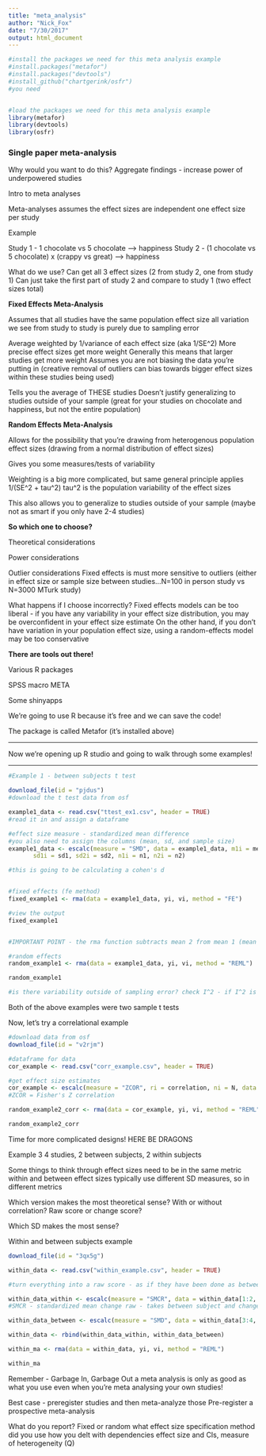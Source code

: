 ```yaml
---
title: "meta_analysis"
author: "Nick_Fox"
date: "7/30/2017"
output: html_document
---
```


```r
#install the packages we need for this meta analysis example
#install.packages("metafor")
#install.packages("devtools")
#install_github("chartgerink/osfr")
#you need


#load the packages we need for this meta analysis example
library(metafor)
library(devtools)
library(osfr)

```


### Single paper meta-analysis

Why would you want to do this?
  Aggregate findings - increase power of underpowered studies
  
Intro to meta analyses
  
  Meta-analyses assumes the effect sizes are independent
    one effect size per study
    
  Example
  
  Study 1 - 1 chocolate vs 5 chocolate --> happiness
  Study 2 - (1 chocolate vs 5 chocolate) x (crappy vs great) --> happiness
  
  What do we use?
    Can get all 3 effect sizes (2 from study 2, one from study 1)
    Can just take the first part of study 2 and compare to study 1 (two effect sizes total)
    

<b>Fixed Effects Meta-Analysis</b>

  Assumes that all studies have the same population effect size
    all variation we see from study to study is purely due to sampling error
    
  Average weighted by 1/variance of each effect size (aka 1/SE^2)
    More precise effect sizes get more weight
    Generally this means that larger studies get more weight
    Assumes you are not biasing the data you're putting in (creative removal of outliers can bias towards bigger effect sizes within these studies being used)
    
Tells you the average of THESE studies
  Doesn't justify generalizing to studies outside of your sample (great for your studies on chocolate and happiness, but not the entire population)
      
<b>Random Effects Meta-Analysis</b>

Allows for the possibility that you're drawing from heterogenous population effect sizes
  (drawing from a normal distribution of effect sizes)
  
  Gives you some measures/tests of variability
  
  Weighting is a big more complicated, but same general principle applies
    1/(SE^2 + tau^2)
      tau^2 is the population variability of the effect sizes
  
  This also allows you to generalize to studies outside of your sample
    (maybe not as smart if you only have 2-4 studies)
    
<b>So which one to choose?</b>

Theoretical considerations

Power considerations

Outlier considerations
  Fixed effects is must more sensitive to outliers (either in effect size or sample size between studies...N=100 in person study vs N=3000 MTurk study)

What happens if I choose incorrectly?
  Fixed effects models can be too liberal - if you have any variability in your effect size distribution, you may be overconfident in your effect size estimate
  On the other hand, if you don't have variation in your population effect size, using a random-effects model may be too conservative
  
<b>There are tools out there!</b>

  Various R packages
  
  SPSS macro META
  
  Some shinyapps
  
  We're going to use R because it's free and we can save the code!
  
The package is called Metafor (it's installed above)
  
-----------------

Now we're opening up R studio and going to walk through some examples!

-----------------

```r

#Example 1 - between subjects t test

download_file(id = "pjdus")
#download the t test data from osf

example1_data <- read.csv("ttest_ex1.csv", header = TRUE)
#read it in and assign a dataframe

#effect size measure - standardized mean difference
#you also need to assign the columns (mean, sd, and sample size)
example1_data <- escalc(measure = "SMD", data = example1_data, m1i = mean1, m2i = mean2, 
       sd1i = sd1, sd2i = sd2, n1i = n1, n2i = n2)

#this is going to be calculating a cohen's d


#fixed effects (fe method)
fixed_example1 <- rma(data = example1_data, yi, vi, method = "FE")

#view the output
fixed_example1


#IMPORTANT POINT - the rma function subtracts mean 2 from mean 1 (mean 1-mean2)

#random effects
random_example1 <- rma(data = example1_data, yi, vi, method = "REML")

random_example1

#is there variability outside of sampling error? check I^2 - if I^2 is not zero, then you have variability outside of sampling error.  Maybe an unexplained modarator?

```
Both of the above examples were two sample t tests

Now, let's try a correlational example
```r
#download data from osf
download_file(id = "v2rjm")

#dataframe for data
cor_example <- read.csv("corr_example.csv", header = TRUE)

#get effect size estimates
cor_example <- escalc(measure = "ZCOR", ri = correlation, ni = N, data = cor_example)
#ZCOR = Fisher's Z correlation

random_example2_corr <- rma(data = cor_example, yi, vi, method = "REML")

random_example2_corr

```
Time for more complicated designs!
HERE BE DRAGONS

Example 3
4 studies, 2 between subjects, 2 within subjects

Some things to think through
  effect sizes need to be in the same metric
    within and between effect sizes typically use different SD measures, so in different metrics
    
  Which version makes the most theoretical sense?
    With or without correlation?
    Raw score or change score?
    
  Which SD makes the most sense?
  
  
Within and between subjects example
```r

download_file(id = "3qx5g")

within_data <- read.csv("within_example.csv", header = TRUE)

#turn everything into a raw score - as if they have been done as between subjects effects

within_data_within <- escalc(measure = "SMCR", data = within_data[1:2, ], m1i = mean1, m2i = mean2, sd1i = sd1, sd2i = sd2, ni = sample_size, ri = correlation)
#SMCR - standardized mean change raw - takes between subject and changes to raw between subject

within_data_between <- escalc(measure = "SMD", data = within_data[3:4, ], m1i = mean1, m2i = mean2, sd1i = sd1, sd2i = sd2, n1i = n1, n2i = n2)

within_data <- rbind(within_data_within, within_data_between)

within_ma <- rma(data = within_data, yi, vi, method = "REML")

within_ma

```

Remember - Garbage In, Garbage Out
a meta analysis is only as good as what you use
  even when you're meta analysing your own studies!
  
Best case - preregister studies and then meta-analyze those
  Pre-register a prospective meta-analysis
  
What do you report?
  Fixed or random
  what effect size specification method did you use
  how you delt with dependencies
  effect size and CIs, measure of heterogeneity (Q)